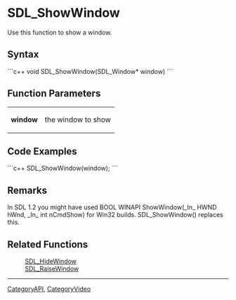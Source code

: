 <!-- pragma section-numbers off -->
<!-- pragma camelcase off -->

= SDL_ShowWindow =
Use this function to show a window.


== Syntax ==
```c++
void SDL_ShowWindow(SDL_Window* window)
```

== Function Parameters ==
{|
|'''window'''
|the window to show
|}

== Code Examples ==
```c++
SDL_ShowWindow(window);
```

== Remarks ==
In SDL 1.2 you might have used BOOL WINAPI ShowWindow(_In_  HWND hWnd, _In_  int nCmdShow) for Win32 builds. SDL_ShowWindow() replaces this.


== Related Functions ==
:[[SDL_HideWindow]]
:[[SDL_RaiseWindow]]

----
[[CategoryAPI]], [[CategoryVideo]]
